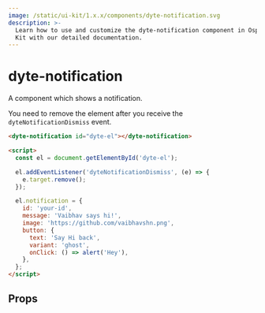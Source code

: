 ```yaml
---
image: /static/ui-kit/1.x.x/components/dyte-notification.svg
description: >-
  Learn how to use and customize the dyte-notification component in Ospi's UI
  Kit with our detailed documentation.
---
```


# dyte-notification

A component which shows a notification.

You need to remove the element after you receive the
`dyteNotificationDismiss` event.

```html
<dyte-notification id="dyte-el"></dyte-notification>

<script>
  const el = document.getElementById('dyte-el');

  el.addEventListener('dyteNotificationDismiss', (e) => {
    e.target.remove();
  });

  el.notification = {
    id: 'your-id',
    message: 'Vaibhav says hi!',
    image: 'https://github.com/vaibhavshn.png',
    button: {
      text: 'Say Hi back',
      variant: 'ghost',
      onClick: () => alert('Hey'),
    },
  };
</script>
```

## Props

<PropsTable of="dyte-notification" />

<head>
  <title>UI Kit dyte-notification</title>
</head>
